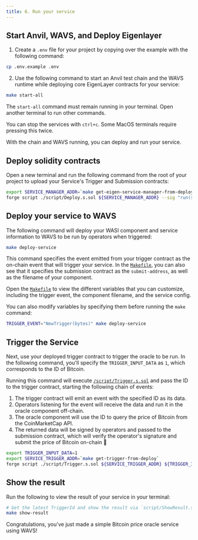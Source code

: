 ```yaml
---
title: 6. Run your service
---
```

<!--docsignore
docsignore-->

## Start Anvil, WAVS, and Deploy Eigenlayer

1. Create a `.env` file for your project by copying over the example with the following command:

```bash
cp .env.example .env
```

2. Use the following command to start an Anvil test chain and the WAVS runtime while deploying core EigenLayer contracts for your service:

```bash
make start-all
```

<Callout title="Keep WAVS running" type="info">

The `start-all` command must remain running in your terminal. Open another terminal to run other commands.

You can stop the services with `ctrl+c`. Some MacOS terminals require pressing this twice.

</Callout>


With the chain and WAVS running, you can deploy and run your service.

## Deploy solidity contracts

Open a new terminal and run the following command from the root of your project to upload your Service's Trigger and Submission contracts:

```bash
export SERVICE_MANAGER_ADDR=`make get-eigen-service-manager-from-deploy`
forge script ./script/Deploy.s.sol ${SERVICE_MANAGER_ADDR} --sig "run(string)" --rpc-url http://localhost:8545 --broadcast
```

## Deploy your service to WAVS

The following command will deploy your WASI component and service information to WAVS to be run by operators when triggered:

```bash
make deploy-service
```

This command specifies the event emitted from your trigger contract as the on-chain event that will trigger your service. In the [`Makefile`](https://github.com/Lay3rLabs/wavs-foundry-template/tree/v0.3.0/Makefile#L95-L102), you can also see that it specifies the submission contract as the `submit-address`, as well as the filename of your component.

<Callout title="Customize variables" type="info">

Open the [`Makefile`](https://github.com/Lay3rLabs/wavs-foundry-template/tree/v0.3.0/Makefile#L9-L22) to view the different variables that you can customize, including the trigger event, the component filename, and the service config.

You can also modify variables by specifying them before running the `make` command:

```bash
TRIGGER_EVENT="NewTrigger(bytes)" make deploy-service
```

</Callout>


## Trigger the Service

Next, use your deployed trigger contract to trigger the oracle to be run. In the following command, you'll specify the `TRIGGER_INPUT_DATA` as `1`, which corresponds to the ID of Bitcoin.

Running this command will execute [`/script/Trigger.s.sol`](https://github.com/Lay3rLabs/wavs-foundry-template/tree/v0.3.0/script/Trigger.s.sol) and pass the ID to the trigger contract, starting the following chain of events:

1. The trigger contract will emit an event with the specified ID as its data.
2. Operators listening for the event will receive the data and run it in the oracle component off-chain.
3. The oracle component will use the ID to query the price of Bitcoin from the CoinMarketCap API.
4. The returned data will be signed by operators and passed to the submission contract, which will verify the operator's signature and submit the price of Bitcoin on-chain 🎉


```bash
export TRIGGER_INPUT_DATA=1
export SERVICE_TRIGGER_ADDR=`make get-trigger-from-deploy`
forge script ./script/Trigger.s.sol ${SERVICE_TRIGGER_ADDR} ${TRIGGER_INPUT_DATA} --sig "run(string,string)" --rpc-url http://localhost:8545 --broadcast -v 4
```

## Show the result

Run the following to view the result of your service in your terminal:

```bash
# Get the latest TriggerId and show the result via `script/ShowResult.s.sol`
make show-result
```

Congratulations, you've just made a simple Bitcoin price oracle service using WAVS!
